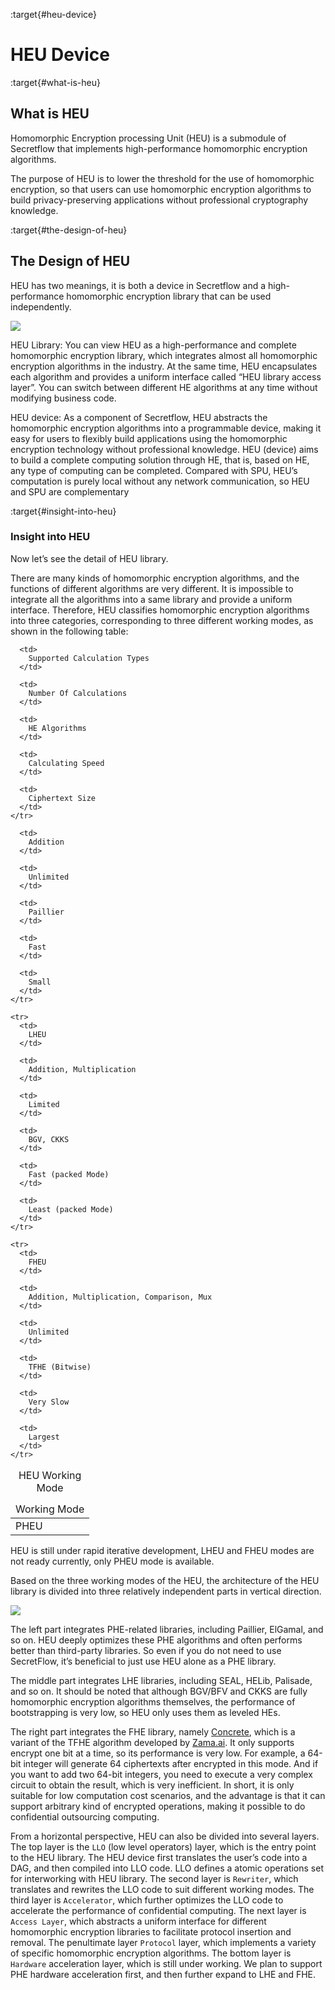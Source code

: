 :target{#heu-device}

# HEU Device

:target{#what-is-heu}

## What is HEU

Homomorphic Encryption processing Unit (HEU) is a submodule of Secretflow that implements high-performance homomorphic encryption algorithms.

The purpose of HEU is to lower the threshold for the use of homomorphic encryption, so that users can use homomorphic encryption algorithms to build privacy-preserving applications without professional cryptography knowledge.

:target{#the-design-of-heu}

## The Design of HEU

<style>
  {"\n    .red {color:#CC6600}\n    .blue {color:#6C8EBF}\n"}
</style>

HEU has two meanings, it is both a device in Secretflow and a high-performance homomorphic encryption library that can be used independently.

![](../../_assets/heu_layer.svg)

HEU Library: You can view HEU as a high-performance and complete homomorphic encryption library, which integrates almost all homomorphic encryption algorithms in the industry. At the same time, HEU encapsulates each algorithm and provides a uniform interface called “HEU library access layer”. You can switch between different HE algorithms at any time without modifying business code.

HEU device: As a component of Secretflow, HEU abstracts the homomorphic encryption algorithms into a programmable device, making it easy for users to flexibly build applications using the homomorphic encryption technology without professional knowledge. HEU (device) aims to build a complete computing solution through HE, that is, based on HE, any type of computing can be completed. Compared with SPU, HEU’s computation is purely local without any network communication, so HEU and SPU are complementary

:target{#insight-into-heu}

### Insight into HEU

Now let’s see the detail of HEU library.

There are many kinds of homomorphic encryption algorithms, and the functions of different algorithms are very different. It is impossible to integrate all the algorithms into a same library and provide a uniform interface. Therefore, HEU classifies homomorphic encryption algorithms into three categories, corresponding to three different working modes, as shown in the following table:

<table id="id1">
  <caption>
    HEU Working Mode
  </caption>

  <thead>
    <tr>
      <td>
        Working Mode
      </td>

      <td>
        Supported Calculation Types
      </td>

      <td>
        Number Of Calculations
      </td>

      <td>
        HE Algorithms
      </td>

      <td>
        Calculating Speed
      </td>

      <td>
        Ciphertext Size
      </td>
    </tr>
  </thead>

  <tbody>
    <tr>
      <td>
        PHEU
      </td>

      <td>
        Addition
      </td>

      <td>
        Unlimited
      </td>

      <td>
        Paillier
      </td>

      <td>
        Fast
      </td>

      <td>
        Small
      </td>
    </tr>

    <tr>
      <td>
        LHEU
      </td>

      <td>
        Addition, Multiplication
      </td>

      <td>
        Limited
      </td>

      <td>
        BGV, CKKS
      </td>

      <td>
        Fast (packed Mode)
      </td>

      <td>
        Least (packed Mode)
      </td>
    </tr>

    <tr>
      <td>
        FHEU
      </td>

      <td>
        Addition, Multiplication, Comparison, Mux
      </td>

      <td>
        Unlimited
      </td>

      <td>
        TFHE (Bitwise)
      </td>

      <td>
        Very Slow
      </td>

      <td>
        Largest
      </td>
    </tr>
  </tbody>
</table>

<Container type="note">
  HEU is still under rapid iterative development, LHEU and FHEU modes are not ready currently, only PHEU mode is available.
</Container>

Based on the three working modes of the HEU, the architecture of the HEU library is divided into three relatively independent parts in vertical direction.

![](../../_assets/heu_arch.png)

The left part integrates PHE-related libraries, including Paillier, ElGamal, and so on. HEU deeply optimizes these PHE algorithms and often performs better than third-party libraries. So even if you do not need to use SecretFlow, it’s beneficial to just use HEU alone as a PHE library.

The middle part integrates LHE libraries, including SEAL, HELib, Palisade, and so on. It should be noted that although BGV/BFV and CKKS are fully homomorphic encryption algorithms themselves, the performance of bootstrapping is very low, so HEU only uses them as leveled HEs.

The right part integrates the FHE library, namely [Concrete](https://github.com/zama-ai/concrete), which is a variant of the TFHE algorithm developed by [Zama.ai](https://www.zama.ai/). It only supports encrypt one bit at a time, so its performance is very low. For example, a 64-bit integer will generate 64 ciphertexts after encrypted in this mode. And if you want to add two 64-bit integers, you need to execute a very complex circuit to obtain the result, which is very inefficient. In short, it is only suitable for low computation cost scenarios, and the advantage is that it can support arbitrary kind of encrypted operations, making it possible to do confidential outsourcing computing.

From a horizontal perspective, HEU can also be divided into several layers. The top layer is the <code>LLO</code> (low level operators) layer, which is the entry point to the HEU library. The HEU device first translates the user’s code into a DAG, and then compiled into LLO code. LLO defines a atomic operations set for interworking with HEU library. The second layer is <code>Rewriter</code>, which translates and rewrites the LLO code to suit different working modes. The third layer is <code>Accelerator</code>, which further optimizes the LLO code to accelerate the performance of confidential computing. The next layer is <code>Access Layer</code>, which abstracts a uniform interface for different homomorphic encryption libraries to facilitate protocol insertion and removal. The penultimate layer <code>Protocol</code> layer, which implements a variety of specific homomorphic encryption algorithms. The bottom layer is <code>Hardware</code> acceleration layer, which is still under working. We plan to support PHE hardware acceleration first, and then further expand to LHE and FHE.
